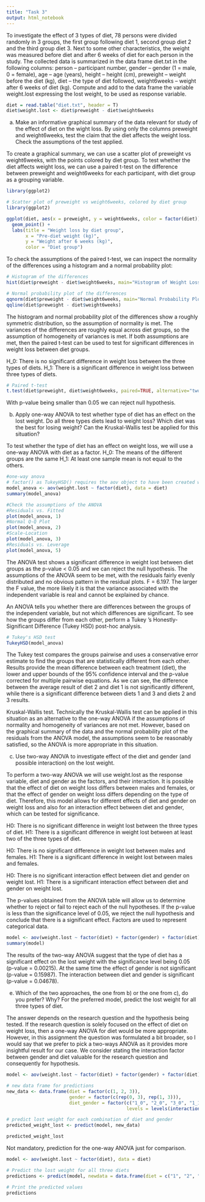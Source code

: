 ```yaml
---
title: "Task 3"
output: html_notebook
---
```


To investigate the effect of 3 types of diet, 78 persons were divided randomly in 3 groups, the first group following diet 1, second group diet 2 and the third group diet 3. Next to some other characteristics, the weight was measured before diet and after 6 weeks of diet for each person in the study. The collected data is summarized in the data frame diet.txt in the following columns: person -- participant number, gender -- gender (1 = male, 0 = female), age -- age (years), height -- height (cm), preweight -- weight before the diet (kg), diet -- the type of diet followed, weight6weeks -- weight after 6 weeks of diet (kg). Compute and add to the data frame the variable weight.lost expressing the lost weight, to be used as response variable.

```r
diet = read.table("diet.txt", header = T)
diet$weight.lost <- diet$preweight - diet$weight6weeks
```

a)  Make an informative graphical summary of the data relevant for study of the effect of diet on the wight loss. By using only the columns preweight and weight6weeks, test the claim that the diet affects the weight loss. Check the assumptions of the test applied.

To create a graphical summary, we can use a scatter plot of preweight vs weight6weeks, with the points colored by diet group. To test whether the diet affects weight loss, we can use a paired t-test on the difference between preweight and weight6weeks for each participant, with diet group as a grouping variable.

```r
library(ggplot2)

# Scatter plot of preweight vs weight6weeks, colored by diet group
library(ggplot2)

ggplot(diet, aes(x = preweight, y = weight6weeks, color = factor(diet))) +
  geom_point() +
  labs(title = "Weight loss by diet group",
       x = "Pre-diet weight (kg)",
       y = "Weight after 6 weeks (kg)",
       color = "Diet group")

```

To check the assumptions of the paired t-test, we can inspect the normality of the differences using a histogram and a normal probability plot:

```r
# Histogram of the differences
hist(diet$preweight - diet$weight6weeks, main="Histogram of Weight Loss Differences")

# Normal probability plot of the differences
qqnorm(diet$preweight - diet$weight6weeks, main="Normal Probability Plot of Weight Loss Differences")
qqline(diet$preweight - diet$weight6weeks)
```

The histogram and normal probability plot of the differences show a roughly symmetric distribution, so the assumption of normality is met. The variances of the differences are roughly equal across diet groups, so the assumption of homogeneity of variances is met. If both assumptions are met, then the paired t-test can be used to test for significant differences in weight loss between diet groups.

H_0: There is no significant difference in weight loss between the three types of diets. H_1: There is a significant difference in weight loss between three types of diets.

```r
# Paired t-test
t.test(diet$preweight, diet$weight6weeks, paired=TRUE, alternative="two.sided", var.equal=TRUE)
```

With p-value being smaller than 0.05 we can reject null hypothesis.

b)  Apply one-way ANOVA to test whether type of diet has an effect on the lost weight. Do all three types diets lead to weight loss? Which diet was the best for losing weight? Can the Kruskal-Wallis test be applied for this situation?

To test whether the type of diet has an effect on weight loss, we will use a one-way ANOVA with diet as a factor. H_0: The means of the different groups are the same H_1: At least one sample mean is not equal to the others.

```r

#one-way anova
# factor() as TukeyHSD() requires the aov object to have been created with groups as explicit factors
model_anova <- aov(weight.lost ~ factor(diet), data = diet)
summary(model_anova)

#Check the assumptions of the ANOVA
#Residuals vs. Fitted
plot(model_anova, 1)
#Normal Q-Q Plot
plot(model_anova, 2)
#Scale-Location
plot(model_anova, 3)
#Residuals vs. Leverage
plot(model_anova, 5)

```

The ANOVA test shows a significant difference in weight lost between diet groups as the p-value \< 0.05 and we can reject the null hypothesis. The assumptions of the ANOVA seem to be met, with the residuals fairly evenly distributed and no obvious pattern in the residual plots. F = 6.197. The larger the F value, the more likely it is that the variance associated with the independent variable is real and cannot be explained by chance.

An ANOVA tells you whether there are differences between the groups of the independent variable, but not which differences are significant. To see how the groups differ from each other, perform a Tukey 's Honestly-Significant Difference (Tukey HSD) post-hoc analysis.

```r
# Tukey's HSD test
TukeyHSD(model_anova)
```

The Tukey test compares the groups pairwise and uses a conservative error estimate to find the groups that are statistically different from each other. Results provide the mean difference between each treatment (diet), the lower and upper bounds of the 95% confidence interval and the p-value corrected for multiple pairwise equations. As we can see, the difference between the average result of diet 2 and diet 1 is not significantly different, while there is a significant difference between diets 1 and 3 and diets 2 and 3 results.

Kruskal-Wallis test. Technically the Kruskal-Wallis test can be applied in this situation as an alternative to the one-way ANOVA if the assumptions of normality and homogeneity of variances are not met. However, based on the graphical summary of the data and the normal probability plot of the residuals from the ANOVA model, the assumptions seem to be reasonably satisfied, so the ANOVA is more appropriate in this situation.

c)  Use two-way ANOVA to investigate effect of the diet and gender (and possible interaction) on the lost weight.

To perform a two-way ANOVA we will use weight.lost as the response variable, diet and gender as the factors, and their interaction. It is possible that the effect of diet on weight loss differs between males and females, or that the effect of gender on weight loss differs depending on the type of diet. Therefore, this model allows for different effects of diet and gender on weight loss and also for an interaction effect between diet and gender, which can be tested for significance.

H0: There is no significant difference in weight lost between the three types of diet. H1: There is a significant difference in weight lost between at least two of the three types of diet.

H0: There is no significant difference in weight lost between males and females. H1: There is a significant difference in weight lost between males and females.

H0: There is no significant interaction effect between diet and gender on weight lost. H1: There is a significant interaction effect between diet and gender on weight lost.

The p-values obtained from the ANOVA table will allow us to determine whether to reject or fail to reject each of the null hypotheses. If the p-value is less than the significance level of 0.05, we reject the null hypothesis and conclude that there is a significant effect. Factors are used to represent categorical data.

```r
model <- aov(weight.lost ~ factor(diet) + factor(gender) + factor(diet):factor(gender), data = diet)
summary(model)
```

The results of the two-way ANOVA suggest that the type of diet has a significant effect on the lost weight with the significance level being 0.05 (p-value = 0.00215). At the same time the effect of gender is not significant (p-value = 0.15987). The interaction between diet and gender is significant (p-value = 0.04678).

e)  Which of the two approaches, the one from b) or the one from c), do you prefer? Why? For the preferred model, predict the lost weight for all three types of diet.

The answer depends on the research question and the hypothesis being tested. If the research question is solely focused on the effect of diet on weight loss, then a one-way ANOVA for diet would be more appropriate. However, in this assignment the question was formulated a bit broader, so I would say that we prefer to pick a two-ways ANOVA as it provides more insightful result for our case. We consider stating the interaction factor between gender and diet valuable for the research question and consequently for hypothesis.

```r
model <- aov(weight.lost ~ factor(diet) + factor(gender) + factor(diet):factor(gender), data = diet)

# new data frame for predictions
new_data <- data.frame(diet = factor(c(1, 2, 3)),
                       gender = factor(c(rep(0, 3), rep(1, 3))),
                       diet_gender = factor(c("1_0", "2_0", "3_0", "1_1", "2_1", "3_1"), 
                                            levels = levels(interaction(diet$diet, diet$gender))))

# predict lost weight for each combination of diet and gender
predicted_weight_lost <- predict(model, new_data)

predicted_weight_lost
```

Not mandatory, prediction for the one-way ANOVA just for comparison.

```r
model <- aov(weight.lost ~ factor(diet), data = diet)

# Predict the lost weight for all three diets
predictions <- predict(model, newdata = data.frame(diet = c("1", "2", "3")))

# Print the predicted values
predictions
```
